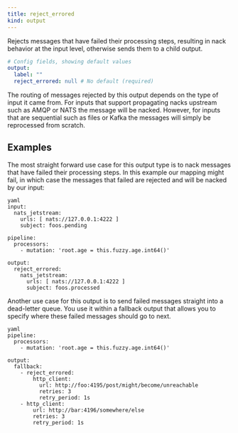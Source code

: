 ```yaml
---
title: reject_errored
kind: output
---
```


Rejects messages that have failed their processing steps, resulting in nack behavior at the input level, otherwise sends them to a child output.

```yml
# Config fields, showing default values
output:
  label: ""
  reject_errored: null # No default (required)
```

The routing of messages rejected by this output depends on the type of input it came from. For inputs that support propagating nacks upstream such as AMQP or NATS the message will be nacked. However, for inputs that are sequential such as files or Kafka the messages will simply be reprocessed from scratch.

## Examples

<Tabs>
<TabItem label="Rejecting Failed Messages">

The most straight forward use case for this output type is to nack messages that have failed their processing steps. In this example our mapping might fail, in which case the messages that failed are rejected and will be nacked by our input:

```
yaml
input:
  nats_jetstream:
    urls: [ nats://127.0.0.1:4222 ]
    subject: foos.pending

pipeline:
  processors:
    - mutation: 'root.age = this.fuzzy.age.int64()'

output:
  reject_errored:
    nats_jetstream:
      urls: [ nats://127.0.0.1:4222 ]
      subject: foos.processed

```

</TabItem>
<TabItem label="DLQing Failed Messages">

Another use case for this output is to send failed messages straight into a dead-letter queue. You use it within a fallback output that allows you to specify where these failed messages should go to next.

```
yaml
pipeline:
  processors:
    - mutation: 'root.age = this.fuzzy.age.int64()'

output:
  fallback:
    - reject_errored:
        http_client:
          url: http://foo:4195/post/might/become/unreachable
          retries: 3
          retry_period: 1s
    - http_client:
        url: http://bar:4196/somewhere/else
        retries: 3
        retry_period: 1s

```

</TabItem>
</Tabs>


